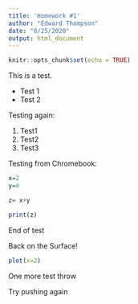 ```yaml
---
title: 'Homework #1'
author: "Edward Thompson"
date: "8/25/2020"
output: html_document
---
```


```r
knitr::opts_chunk$set(echo = TRUE)
```

This is a test.  

* Test 1
* Test 2

Testing again:

1. Test1
2. Test2
3. Test3

Testing from Chromebook:

```r
x=2
y=4

z= x+y

print(z)
```

End of test

Back on the Surface!

```r
plot(x=2)
```

One more test throw

Try pushing again
